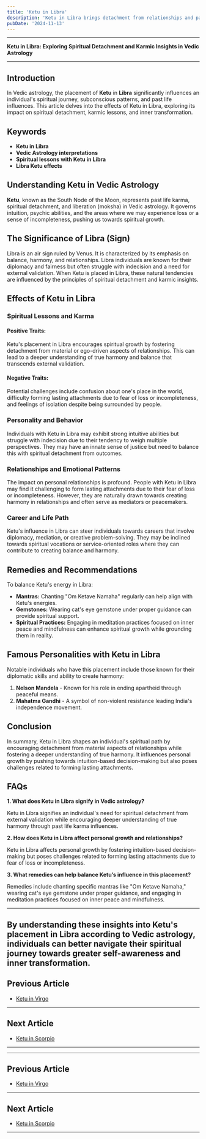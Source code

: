 ```yaml
---
title: 'Ketu in Libra'
description: 'Ketu in Libra brings detachment from relationships and partnerships. Individuals may feel independent, resist commitments, and seek inner balance over external harmony.'
pubDate: '2024-11-13'
---
```


---

**Ketu in Libra: Exploring Spiritual Detachment and Karmic Insights in Vedic Astrology**

---

## Introduction

In Vedic astrology, the placement of **Ketu** in **Libra** significantly influences an individual's spiritual journey, subconscious patterns, and past life influences. This article delves into the effects of Ketu in Libra, exploring its impact on spiritual detachment, karmic lessons, and inner transformation.

## Keywords

- **Ketu in Libra**
- **Vedic Astrology interpretations**
- **Spiritual lessons with Ketu in Libra**
- **Libra Ketu effects**

## Understanding Ketu in Vedic Astrology

**Ketu**, known as the South Node of the Moon, represents past life karma, spiritual detachment, and liberation (moksha) in Vedic astrology. It governs intuition, psychic abilities, and the areas where we may experience loss or a sense of incompleteness, pushing us towards spiritual growth.

## The Significance of Libra (Sign)

Libra is an air sign ruled by Venus. It is characterized by its emphasis on balance, harmony, and relationships. Libra individuals are known for their diplomacy and fairness but often struggle with indecision and a need for external validation. When Ketu is placed in Libra, these natural tendencies are influenced by the principles of spiritual detachment and karmic insights.

## Effects of Ketu in Libra

### Spiritual Lessons and Karma

#### Positive Traits:
Ketu's placement in Libra encourages spiritual growth by fostering detachment from material or ego-driven aspects of relationships. This can lead to a deeper understanding of true harmony and balance that transcends external validation.

#### Negative Traits:
Potential challenges include confusion about one's place in the world, difficulty forming lasting attachments due to fear of loss or incompleteness, and feelings of isolation despite being surrounded by people.

### Personality and Behavior

Individuals with Ketu in Libra may exhibit strong intuitive abilities but struggle with indecision due to their tendency to weigh multiple perspectives. They may have an innate sense of justice but need to balance this with spiritual detachment from outcomes.

### Relationships and Emotional Patterns

The impact on personal relationships is profound. People with Ketu in Libra may find it challenging to form lasting attachments due to their fear of loss or incompleteness. However, they are naturally drawn towards creating harmony in relationships and often serve as mediators or peacemakers.

### Career and Life Path

Ketu's influence in Libra can steer individuals towards careers that involve diplomacy, mediation, or creative problem-solving. They may be inclined towards spiritual vocations or service-oriented roles where they can contribute to creating balance and harmony.

## Remedies and Recommendations

To balance Ketu's energy in Libra:

- **Mantras:** Chanting "Om Ketave Namaha" regularly can help align with Ketu's energies.
- **Gemstones:** Wearing cat's eye gemstone under proper guidance can provide spiritual support.
- **Spiritual Practices:** Engaging in meditation practices focused on inner peace and mindfulness can enhance spiritual growth while grounding them in reality.

## Famous Personalities with Ketu in Libra

Notable individuals who have this placement include those known for their diplomatic skills and ability to create harmony:

1. **Nelson Mandela** - Known for his role in ending apartheid through peaceful means.
2. **Mahatma Gandhi** - A symbol of non-violent resistance leading India's independence movement.

## Conclusion

In summary, Ketu in Libra shapes an individual's spiritual path by encouraging detachment from material aspects of relationships while fostering a deeper understanding of true harmony. It influences personal growth by pushing towards intuition-based decision-making but also poses challenges related to forming lasting attachments.

## FAQs

**1. What does Ketu in Libra signify in Vedic astrology?**

Ketu in Libra signifies an individual's need for spiritual detachment from external validation while encouraging deeper understanding of true harmony through past life karma influences.

**2. How does Ketu in Libra affect personal growth and relationships?**

Ketu in Libra affects personal growth by fostering intuition-based decision-making but poses challenges related to forming lasting attachments due to fear of loss or incompleteness.

**3. What remedies can help balance Ketu’s influence in this placement?**

Remedies include chanting specific mantras like "Om Ketave Namaha," wearing cat's eye gemstone under proper guidance, and engaging in meditation practices focused on inner peace and mindfulness.

---

By understanding these insights into Ketu's placement in Libra according to Vedic astrology, individuals can better navigate their spiritual journey towards greater self-awareness and inner transformation.
---

## Previous Article
- [Ketu in Virgo](/blogs-md/0809_Ketu_in_Rashi/080906_Ketu_in_Virgo.mdx)

---

## Next Article
- [Ketu in Scorpio](/blogs-md/0809_Ketu_in_Rashi/080908_Ketu_in_Scorpio.mdx)

---
---

## Previous Article
- [Ketu in Virgo](080906_Ketu_in_Virgo.mdx)

---

## Next Article
- [Ketu in Scorpio](080908_Ketu_in_Scorpio.mdx)

---
